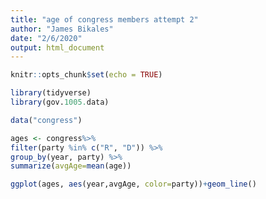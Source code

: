 ```yaml
---
title: "age of congress members attempt 2"
author: "James Bikales"
date: "2/6/2020"
output: html_document
---
```


```r
knitr::opts_chunk$set(echo = TRUE)

library(tidyverse) 
library(gov.1005.data)
```

```r
data("congress")

ages <- congress%>%
filter(party %in% c("R", "D")) %>%
group_by(year, party) %>%
summarize(avgAge=mean(age))

ggplot(ages, aes(year,avgAge, color=party))+geom_line()


```

